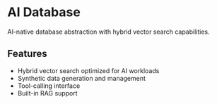 # AI Database

AI-native database abstraction with hybrid vector search capabilities.

## Features
- Hybrid vector search optimized for AI workloads
- Synthetic data generation and management
- Tool-calling interface
- Built-in RAG support
